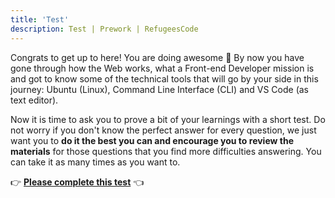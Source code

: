 ```yaml
---
title: 'Test'
description: Test | Prework | RefugeesCode
---
```


Congrats to get up to here! You are doing awesome 🚀  By now you have gone through how the Web works, what a Front-end Developer mission is and got to know some of the technical tools that will go by your side in this journey: Ubuntu (Linux), Command Line Interface (CLI) and VS Code (as text editor).

Now it is time to ask you to prove a bit of your learnings with a short test. Do not worry if you don't know the perfect answer for every question, we just want you to **do it the best you can and encourage you to review the materials** for those questions that you find more difficulties answering. You can take it as many times as you want to.

👉  **[Please complete this test](https://forms.gle/w7K8E9VRPgEtBBxD8)** 👈